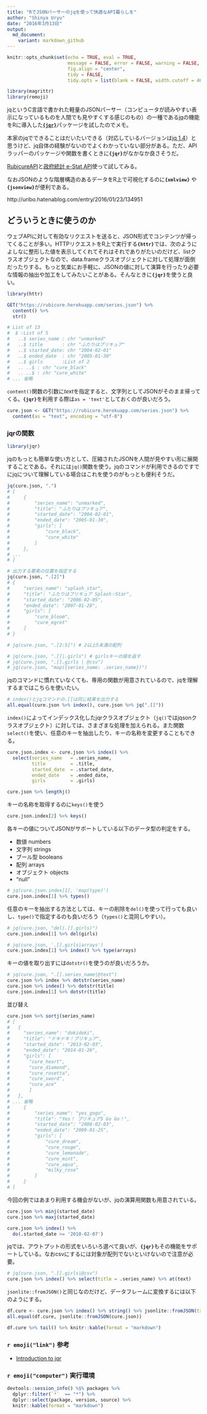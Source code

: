 ```yaml
---
title: "RでJSONパーサーのjqを使って快適なAPI暮らしを" 
author: "Shinya Uryu"
date: "2016年3月13日"
output: 
  md_document:
    variant: markdown_github
---
```


```r
knitr::opts_chunk$set(echo = TRUE, eval = TRUE, 
                      message = FALSE, error = FALSE, warning = FALSE,
                      fig.align = "center",
                      tidy = FALSE,
                      tidy.opts = list(blank = FALSE, width.cutoff = 40))
```

```r
library(magrittr)
library(remoji)
```

jqというC言語で書かれた軽量のJSONパーサー（コンピュータが読みやすい表示になっているものを人間でも見やすくする感じのもの）の一種である[jq](https://stedolan.github.io/jq/)の機能をRに導入した[**`{jqr}`**](https://cran.r-project.org/package=jqr)パッケージを試したのでメモ。

本家のjqでできることはだいたいできる（対応しているバージョンは[jq 1.4](https://stedolan.github.io/jq/manual/v1.4/)）と思うけど、jq自体の経験がないのでよくわかっていない部分がある。ただ、APIラッパーのパッケージや関数を書くときに**`{jqr}`**がなかなか良さそうだ。

[RubicureAPI](https://rubicure.herokuapp.com/)と[政府統計 e-Stat API](http://www.e-stat.go.jp/api/)使って試してみる。

なおJSONのような階層構造のあるデータをR上で可視化するのに**`{xmlview}`** や**`{jsonview}`**が便利である。

http://uribo.hatenablog.com/entry/2016/01/23/134951

## どういうときに使うのか

ウェブAPIに対して有効なリクエストを送ると、JSON形式でコンテンツが帰ってくることが多い。HTTPリクエストをR上で実行する**`{httr}`**では、次のようによしなに整形した値を表示してくれてそれはそれでありがたいのだけど、listクラスオブジェクトなので、data.frameクラスオブジェクトに対して処理が面倒だったりする。<span class = "hlt_bf">もっと気楽にお手軽に、JSONの値に対して演算を行ったり必要な情報の抽出や加工をしてみたいことがある。そんなときに**`{jqr}`**を使うと良い</span>。

```r
library(httr)
```

```r
GET("https://rubicure.herokuapp.com/series.json") %>% 
  content() %>% 
  str()

# List of 13
#  $ :List of 5
#   ..$ series_name : chr "unmarked"
#   ..$ title       : chr "ふたりはプリキュア"
#   ..$ started_date: chr "2004-02-01"
#   ..$ ended_date  : chr "2005-01-30"
#   ..$ girls       :List of 2
#   .. ..$ : chr "cure_black"
#   .. ..$ : chr "cure_white"
# ... 省略
```

`content()`関数の引数に*text*を指定すると、文字列としてJSONがそのまま帰ってくる。**`{jqr}`**を利用する際は`as = 'text'`としておくのが良いだろう。

```r
cure.json <- GET("https://rubicure.herokuapp.com/series.json") %>% 
  content(as = "text", encoding = "utf-8")
```

### jqrの関数

```r
library(jqr)
```

jqのもっとも簡単な使い方として、圧縮されたJSONを人間が見やすい形に展開することである。それには`jq()`関数を使う。jqのコマンドが利用できるのですでにjqについて理解している場合はこれを使うのがもっとも便利そうだ。

```r
jq(cure.json, ".")
# [
#     {
#         "series_name": "unmarked",
#         "title": "ふたりはプリキュア",
#         "started_date": "2004-02-01",
#         "ended_date": "2005-01-30",
#         "girls": [
#             "cure_black",
#             "cure_white"
#         ]
#     },
# ...
# ]

# 出力する要素の位置を指定する
jq(cure.json, ".[2]")
# {
#     "series_name": "splash_star",
#     "title": "ふたりはプリキュア Splash☆Star",
#     "started_date": "2006-02-05",
#     "ended_date": "2007-01-28",
#     "girls": [
#         "cure_bloom",
#         "cure_egret"
#     ]
# }

# jq(cure.json, ".[2:5]") # 2以上5未満の配列

# jq(cure.json, ".[]|.girls") # girlsキーの値を返す
# jq(cure.json, ".[].girls | @csv")
# jq(cure.json, "map({series_name: .series_name})")
```

jqのコマンドに慣れていなくても、専用の関数が用意されているので、jqを理解するまではこちらを使いたい。

```r
# index()とjqコマンドの.[]は同じ結果を出力する
all.equal(cure.json %>% index(), cure.json %>% jq(".[]"))
```

`index()`によってインデックス化したjqrクラスオブジェクト（`jq()`ではjqsonクラスオブジェクト）に対しては、さまざまな処理を加えられる。また関数`select()`を使い、任意のキーを抽出したり、キーの名称を変更することもできる。

```r
cure.json.index <- cure.json %>% index() %>% 
  select(series_name   = .series_name,
         title         = .title,
         started_date  = .started_date,
         ended_date    = .ended_date,
         girls         = .girls)

cure.json %>% lengthj()
```

キーの名称を取得するのに`keys()`を使う

```r
cure.json.index[2] %>% keys()
```

各キーの値についてJSONがサポートしている以下のデータ型の判定をする。

- 数値 numbers
- 文字列 strings
- ブール型 booleans
- 配列 arrays
- オブジェクト objects
- "null"

```r
# jq(cure.json.index[1], 'map(type)')
cure.json.index[1] %>% types()
```

任意のキーを抽出する方法としては、キーの削除を`del()`を使って行っても良いし、`type()`で指定するのも良いだろう（`types()`と混同しやすい）。

```r
# jq(cure.json, "del(.[].girls)")
cure.json.index[1] %>% del(girls)

# jq(cure.json, '.[].girls|arrays')
cure.json.index[1] %>% index() %>% type(arrays)
```

キーの値を取り出すには`dotstr()`を使うのが良いだろうか。

```r
# jq(cure.json, ".[].series_name|@text")
cure.json %>% index %>% dotstr(series_name)
cure.json %>% index() %>% dotstr(title)
cure.json.index[1] %>% dotstr(title)
```

並び替え

```r
cure.json %>% sortj(series_name)
# [
#   {
#     "series_name": "dokidoki",
#     "title": "ドキドキ！プリキュア",
#     "started_date": "2013-02-03",
#     "ended_date": "2014-01-26",
#     "girls": [
#       "cure_heart",
#       "cure_diamond",
#       "cure_rosetta",
#       "cure_sword",
#       "cure_ace"
#       ]
#   },
# ... 省略
#     {
#         "series_name": "yes_gogo",
#         "title": "Yes！ プリキュア5 Go Go！",
#         "started_date": "2008-02-03",
#         "ended_date": "2009-01-25",
#         "girls": [
#             "cure_dream",
#             "cure_rouge",
#             "cure_lemonade",
#             "cure_mint",
#             "cure_aqua",
#             "milky_rose"
#         ]
#     }
# ]

```


今回の例ではあまり利用する機会がないが、jqの演算用関数も用意されている。

```r
cure.json %>% minj(started_date)
cure.json %>% maxj(started_date)
```

```r
cure.json %>% index() %>% 
  do(.started_date >= '2010-02-07')
```


jqでは、アウトプットの形式をいろいろ選べて良いが、**`{jqr}`**もその機能をサポートしている。なおcsvにするには対象が配列でないといけないので注意が必要。

```r
# jq(cure.json, ".[].girls|@csv")
cure.json %>% index() %>% select(title = .series_name) %>% at(text)
```

`jsonlite::fromJSON()`と同じなのだけど、データフレームに変換するには以下のようにする。

```r
df.cure <- cure.json %>% index() %>% string() %>% jsonlite::fromJSON(txt = .)
all.equal(df.cure, jsonlite::fromJSON(cure.json))

df.cure %>% tail() %>% knitr::kable(format = "markdown")
```

### `r emoji("link")` 参考

- [Introduction to jqr](https://cran.r-project.org/web/packages/jqr/vignettes/jqr_vignette.html)


### `r emoji("computer")` 実行環境

```r
devtools::session_info() %$% packages %>% 
  dplyr::filter(`*`  == "*") %>% 
  dplyr::select(package, version, source) %>% 
  knitr::kable(format = "markdown")
```


